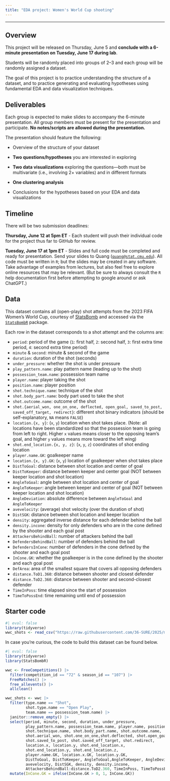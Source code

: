 ```yaml
---
title: "EDA project: Women's World Cup shooting"
---
```


---

## Overview

This project will be released on Thursday, June 5 and **conclude with a 6-minute presentation on Tuesday, June 17 during lab**.

Students will be randomly placed into groups of 2--3 and each group will be randomly assigned a dataset.

The goal of this project is to practice understanding the structure of a dataset, and to practice generating and evaluating hypotheses using fundamental EDA and data visualization techniques.

## Deliverables

Each group is expected to make slides to accompany the 6-minute presentation. All group members must be present for the presentation and participate. **No notes/scripts are allowed during the presentation.**

The presentation should feature the following:

* Overview of the structure of your dataset

* **Two questions/hypotheses** you are interested in exploring

* **Two data visualizations** exploring the questions---both must be multivariate (i.e., involving 2+ variables) and in different formats

* **One clustering analysis**

* Conclusions for the hypotheses based on your EDA and data visualizations

## Timeline

There will be two submission deadlines:

**Thursday, June 12 at 5pm ET** - Each student will push their individual code for the project thus far to GitHub for review.

**Tuesday, June 17 at 1pm ET** - Slides and full code must be completed and ready for presentation. Send your slides to Quang ([`quang@stat.cmu.edu`](mailto:quang@stat.cmu.edu)). All code must be written in `R`; but the slides may be created in any software. Take advantage of examples from lectures, but also feel free to explore online resources that may be relevant. (But be sure to always consult the `R` help documentation first before attempting to google around or ask ChatGPT.)

## Data

This dataset contains all (open-play) shot attempts from the 2023 FIFA Women's World Cup, courtesy of [StatsBomb](https://statsbomb.com/news/statsbomb-release-free-2023-womens-world-cup-data/) and accessed via the [`StatsBombR`](https://github.com/statsbomb/StatsBombR) package.

Each row in the dataset corresponds to a shot attempt and the columns are:

* `period`: period of the game (`1`: first half, `2`: second half, `3`: first extra time period, `4`: second extra time period)          
* `minute` & `second`: minute & second of the game
* `duration`: duration of the shot (seconds)            
* `under_pressure`: whether the shot is under pressure
* `play_pattern.name`: play pattern name (leading up to the shot)
* `possession_team.name`: possession team name
* `player.name`: player taking the shot
* `position.name`: player position
* `shot.technique.name`: technique of the shot
* `shot.body_part.name`: body part used to take the shot
* `shot.outcome.name`: outcome of the shot
* `shot.{aerial_won, one_on_one, deflected, open_goal, saved_to_post, saved_off_target, redirect}`: different shot binary indicators (should be self-explanatory, `NA` means `FALSE`)
* `location.{x, y}`: (`x`, `y`) location when shot takes place. (Note: all locations have been standardized so that the possession team is going from left to right. Higher `x` values means closer to the opposing team's goal, and higher `y` values means more toward the left wing)
* `shot.end_location.{x, y, z}`:  (`x`, `y`, `z`) coordinates of shot ending location
* `player.name.GK`: goalkeeper name
* `location.{x, y}.GK`: (`x`, `y`) location of goalkeeper when shot takes place
* `DistToGoal`: distance between shot location and center of goal           
* `DistToKeeper`: distance between keeper and center goal (NOT between keeper location and shot location)
* `AngleToGoal`: angle between shot location and center of goal     
* `AngleToKeeper`: angle between keeper and center of goal (NOT between keeper location and shot location)
* `AngleDeviation`: absolute difference between `AngleToGoal` and `AngleToKeeper`
* `avevelocity`: (average) shot velocity (over the duration of shot)      
* `DistSGK`: distance between shot location and keeper location
* `density`: aggregated inverse distance for each defender behind the ball
* `density.incone`: density for only defenders who are in the cone defined by the shooter and each goal post
* `AttackersBehindBall`: number of attackers behind the ball
* `DefendersBehindBall`: number of defenders behind the ball
* `DefendersInCone`: number of defenders in the cone defined by the shooter and each goal post  
* `InCone.GK`: whether the goalkeeper is in the cone defined by the shooter and each goal post    
* `DefArea`: area of the smallest square that covers all opposing defenders           
* `distance.ToD1.360`: distance between shooter and closest defender  
* `distance.ToD2.360`: distance between shooter and second-closest defender      
* `TimeInPoss`: time elapsed since the start of possession         
* `TimeToPossEnd`: time remaining until end of possession

## Starter code

```r
#| eval: false
library(tidyverse)
wwc_shots <- read_csv("https://raw.githubusercontent.com/36-SURE/2025/main/data/wwc_shots.csv")
```

In case you're curious, the code to build this dataset can be found below.

```r
#| eval: false
library(tidyverse)
library(StatsBombR)

wwc <- FreeCompetitions() |> 
  filter(competition_id == "72" & season_id == "107") |> 
  FreeMatches() |> 
  free_allevents() |> 
  allclean()

wwc_shots <- wwc |>
  filter(type.name == "Shot", 
         shot.type.name == "Open Play", 
         team.name == possession_team.name) |> 
  janitor::remove_empty() |> 
  select(period, minute, second, duration, under_pressure, 
         play_pattern.name, possession_team.name, player.name, position.name, 
         shot.technique.name, shot.body_part.name, shot.outcome.name, 
         shot.aerial_won, shot.one_on_one,shot.deflected, shot.open_goal, 
         shot.saved_to_post, shot.saved_off_target, shot.redirect, 
         location.x, location.y, shot.end_location.x, 
         shot.end_location.y, shot.end_location.z, 
         player.name.GK, location.x.GK, location.y.GK, 
         DistToGoal, DistToKeeper, AngleToGoal,AngleToKeeper, AngleDeviation, 
         avevelocity, DistSGK, density, density.incone, 
         AttackersBehindBall:distance.ToD2.360, TimeInPoss, TimeToPossEnd) |> 
  mutate(InCone.GK = ifelse(InCone.GK > 0, 1, InCone.GK))
```

<!-- # density/cone -->
<!-- # https://github.com/statsbomb/open-data/issues/3 -->

<!-- # freeze frames -->
<!-- # cone visual -->
<!-- # https://statsbomb.com/news/statsbomb-data-case-studies-freeze-frames-and-defender-locations/ -->